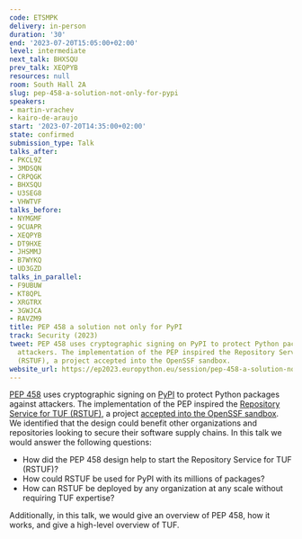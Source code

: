 ```yaml
---
code: ETSMPK
delivery: in-person
duration: '30'
end: '2023-07-20T15:05:00+02:00'
level: intermediate
next_talk: BHXSQU
prev_talk: XEQPYB
resources: null
room: South Hall 2A
slug: pep-458-a-solution-not-only-for-pypi
speakers:
- martin-vrachev
- kairo-de-araujo
start: '2023-07-20T14:35:00+02:00'
state: confirmed
submission_type: Talk
talks_after:
- PKCL9Z
- 3MDSQN
- CRPQGK
- BHXSQU
- U3SEG8
- VHWTVF
talks_before:
- NYMGMF
- 9CUAPR
- XEQPYB
- DT9HXE
- JHSMMJ
- B7WYKQ
- UD3GZD
talks_in_parallel:
- F9UBUW
- KT8QPL
- XRGTRX
- 3GWJCA
- RAVZM9
title: PEP 458 a solution not only for PyPI
track: Security (2023)
tweet: PEP 458 uses cryptographic signing on PyPI to protect Python packages against
  attackers. The implementation of the PEP inspired the Repository Service for TUF
  (RSTUF), a project accepted into the OpenSSF sandbox.
website_url: https://ep2023.europython.eu/session/pep-458-a-solution-not-only-for-pypi
---
```


[PEP 458](https://peps.python.org/pep-0458/) uses cryptographic signing on [PyPI](https://pypi.org) to protect Python packages against attackers. The implementation of the PEP inspired the [Repository Service for TUF (RSTUF)](http://repository-service-tuf.readthedocs.io/), a project [accepted into the OpenSSF sandbox](https://github.com/ossf/tac/pull/137). We identified that the design could benefit other organizations and repositories looking to secure their software supply chains.
In this talk we would answer the following questions:
- How did the PEP 458 design help to start the Repository Service for TUF (RSTUF)?
- How could RSTUF be used for PyPI with its millions of packages?
- How can RSTUF be deployed by any organization at any scale without requiring TUF expertise?

Additionally, in this talk, we would give an overview of PEP 458, how it works, and give a high-level overview of TUF.
